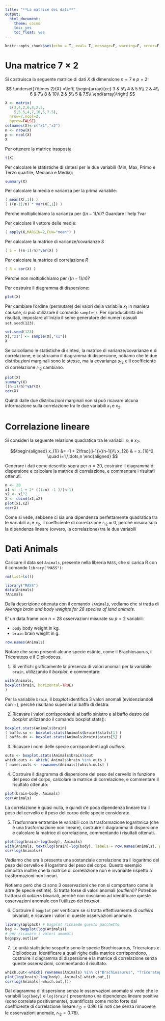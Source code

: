 ```yaml
---
title: "**La matrice dei dati**"
output:
  html_document:
    theme: cosmo
    toc: yes
    toc_float: yes
---
```


```r
knitr::opts_chunk$set(echo = T, eval= T, message=F, warning=F, error=F, comment=NA, cache=F, R.options=list(width=220))
```

# Una matrice $7\times 2$

Si costruisca la seguente matrice di dati $X$ di dimensione $n=7$ e $p=2$:

$$ \underset{7\times 2}{X} =\left[
\begin{array}{cc}
3 & 5\\
4 & 5.5\\
2 & 4\\
6 & 7\\
8 & 10\\
2 & 5\\
5 & 7.5\\
\end{array}\right]
$$

```r
X <- matrix(
  c(3,4,2,6,8,2,5,
    5,5.5,4,7,10,5,7.5),
  nrow=7,ncol=2,
  byrow=FALSE)
colnames(X)<-c("x1","x2")
n <- nrow(X)
p <- ncol(X)
X
```

Per ottenere la matrice trasposta

```r
t(X)
```

Per calcolare le statistiche di sintesi per le due variabili (Min, Max, Primo e Terzo quartile, Mediana e Media):
```r
summary(X)
```

Per calcolare la media e varianza per la prima variabile: 
```r
( mean(X[,1]) )
( ((n-1)/n) * var(X[,1]) )
```

Perchè moltiplichiamo la varianza per $((n-1)/n)$? Guardare l'help ?var

Per calcolare il vettore delle medie:
```r
( apply(X,MARGIN=2,FUN="mean") )
```

Per calcolare la matrice di varianze/covarianze $S$
```r
( S = ((n-1)/n)*var(X) )
```

Per calcolare la matrice di correlazione $R$
```r
( R = cor(X) )
```
Perchè non moltiplichiamo per $((n-1)/n)$? 

Per costruire il diagramma di dispersione:
```r
plot(X)
```


Per cambiare l'ordine (permutare) dei valori della variabile $x_1$ in maniera causale, si può utilizzare il comando `sample()`. Per riproducibilità dei risultati, impostare all'inizio il seme generatore dei numeri casuali `set.seed(123)`.

```r
set.seed(123)
X[,"x1"] <- sample(X[,"x1"])
X
```

Se calcoliamo le statistiche di sintesi, la matrice di varianze/covarianze e di correlazione, e costruiamo il diagramma di dispersione, notiamo che le due distribuzioni marginali sono le stesse, ma la covarianza $s_{12}$ e il coefficiente di correlazione $r_{12}$ cambiano.

```r
plot(X)
summary(X)
((n-1)/n)*var(X)
cor(X)
```

Quindi dalle due distribuzioni marginali non si può ricavare alcuna informazione sulla correlazione tra le due variabili $x_1$ e $x_2$.


# Correlazione lineare

Si consideri la seguente relazione quadratica tra le variabili $x_1$ e $x_2$:

$$\begin{aligned}
x_{1i} &= -1 + 2\frac{(i-1)}{(n-1)}\\
x_{2i} & = x_{1i}^2, \quad i=1,\ldots,n
\end{aligned}
$$

Generare i dati come descritto sopra per $n=20$, costruire il diagramma di dispersione e calcolare la matrice di correlazione, e commentare i risultati ottenuti.

```r
n <- 20
x1 <- -1 + 2* ((1:n) -1 )/(n-1)
x2 <- x1^2 
X <- cbind(x1,x2)
plot(x1,x2)
cor(X)
```

Come si vede, sebbene ci sia una dipendenza perfettamente quadratica tra le variabili $x_1$ e $x_2$, il coefficiente di correlazione $r_{12}\approx 0$, perchè misura solo la dipendenza lineare (ovvero, la correlazione) tra le due variabili

# Dati Animals

Caricare il data set `Animals`, presente nella libreria `MASS`, che si carica R con il comando `library("MASS")`:

```r
rm(list=ls())

library("MASS")
data(Animals)
?Animals
```

Dalla descrizione ottenuta con il comando `?Animals`, vediamo che si tratta di *Average brain and body weights for 28 species of land animals*.

E' un data.frame con $n=28$ osservazioni misurate su $p=2$ variabili:

* `body` body weight in kg.
* `brain` brain weight in g.

```r
row.names(Animals)
```

Notare che sono presenti alcune specie estinte, come il Brachiosaurus, il Triceratops e il Dipliodocus. 

1. Si verifichi graficamente la presenza di valori anomali per la variabile `brain`, utilizzando il *boxplot*, e commentare:

```r
with(Animals,
boxplot(brain, horizontal=TRUE)     
)
```

Per la variabile `brain`, il *boxplot* identifica 3 valori anomali (evidenziandoli con $\circ$), perchè risultano superiori al baffo di destra.

2. Ricavare i valori corrispondenti al baffo sinistro e al baffo destro del *boxplot* utilizzando il comando boxplot.stats(): 

```r
boxplot.stats(Animals$brain)
( baffo.sx <- boxplot.stats(Animals$brain)$stats[1] )
( baffo.dx <- boxplot.stats(Animals$brain)$stats[5] )
```

3. Ricavare i nomi delle specie corrispondenti agli *outliers*: 

```r
outs <- boxplot.stats(Animals$brain)$out
which.outs <- which( Animals$brain %in% outs ) 
( names.outs <- rownames(Animals)[which.outs] )
```

4. Costruire il diagramma di dispersione del peso del cervello in funzione del peso del corpo, calcolare la matrice di correlazione, e commentare il risultato ottenuto: 

```r
plot(brain~body, Animals)
cor(Animals)
```

La correlazione è quasi nulla, e quindi c'è poca dipendenza lineare tra il peso del cervello e il peso del corpo delle specie considerate.

5. Trasformare entrambe le variabili con la trasformazione logaritmica (che è una trasformazione non lineare), costruire il diagramma di dispersione e calcolare la matrice di correlazione, commentando i risultati ottenuti. 

```r
plot(log(brain)~log(body), Animals)
with(Animals, text(log(brain)~log(body), labels = row.names(Animals), pos=4))
cor(log(Animals))
```

Vediamo che ora è presente una sostanziale correlazione tra il logaritmo del peso del cervello e il logaritmo del peso del corpo. 
Questo esempio dimostra inoltre che la matrice di correlazione non è invariante rispetto a trasformazioni non lineari.

Notiamo però che ci sono 3 osservazioni che non si comportano come le altre (le specie estinte). Si tratta forse di valori anomali (*outliers*)? Potrebbe trattarsi di *outliers* bivariati, perchè non riusciamo ad identificare queste osservazioni anomale con l'utilizzo dei *boxplot*. 

6. Costruire il `bagplot` per verificare se si tratta effettivamente di *outliers* bivariati, e ricavare i valori di queste osservazioni anomale. 

```r
library(aplpack) # bagplot richiede questo pacchetto
bag <- bagplot(log(Animals))
# per ricavare i valori anomali
bag$pxy.outlier
```

7. Le unità statistiche sospette sono le specie Brachiosaurus, Triceratops e Dipliodocus. Identificare a quali righe della matrice corrispondono, costruire il diagramma di dispersione e la matrice di correlazione senza queste osservazioni, commentando il risultato. 

```r
which.out<-which( rownames(Animals) %in% c("Brachiosaurus", "Triceratops", "Dipliodocus")) 
plot(log(brain)~log(body), Animals[-which.out,])
cor(log(Animals[-which.out,]))
```

Dal diagramma di dispersione senza le osservazioni anomale si vede che le variabili `log(body)` e `log(brain)` presentano una dipendenza lineare positiva (sono correlate positivamente), quantificata come molto forte dal coefficiente di correlazione lineare $r_{12}=0.96$ (Si noti che senza rimuovere le osservazioni anomale, $r_{12}=0.78$). 
